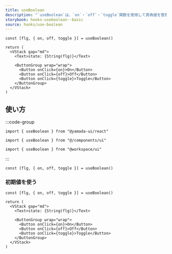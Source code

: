 ```yaml
---
title: useBoolean
description: "`useBoolean`は、`on`・`off`・`toggle`関数を使用して真偽値を管理するために使用されるカスタムフックです。"
storybook: hooks-useboolean--basic
source: hooks/use-boolean
---
```


```tsx preview functional client
const [flg, { on, off, toggle }] = useBoolean()

return (
  <VStack gap="md">
    <Text>state: {String(flg)}</Text>

    <ButtonGroup wrap="wrap">
      <Button onClick={on}>On</Button>
      <Button onClick={off}>Off</Button>
      <Button onClick={toggle}>Toggle</Button>
    </ButtonGroup>
  </VStack>
)
```

## 使い方

:::code-group

```tsx [package]
import { useBoolean } from "@yamada-ui/react"
```

```tsx [alias]
import { useBoolean } from "@/components/ui"
```

```tsx [monorepo]
import { useBoolean } from "@workspace/ui"
```

:::

```tsx
const [flg, { on, off, toggle }] = useBoolean()
```

### 初期値を使う

```tsx preview functional client
const [flg, { on, off, toggle }] = useBoolean()

return (
  <VStack gap="md">
    <Text>state: {String(flg)}</Text>

    <ButtonGroup wrap="wrap">
      <Button onClick={on}>On</Button>
      <Button onClick={off}>Off</Button>
      <Button onClick={toggle}>Toggle</Button>
    </ButtonGroup>
  </VStack>
)
```
